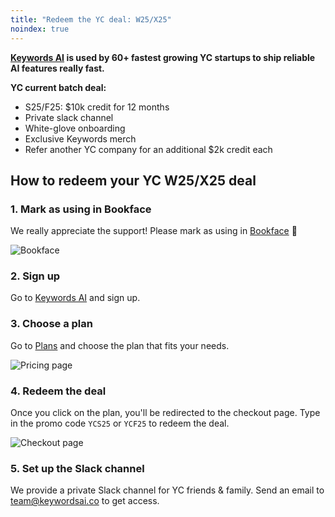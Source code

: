 ```yaml
---
title: "Redeem the YC deal: W25/X25"
noindex: true
---
```

**[Keywords AI](https://www.keywordsai.co) is used by 60+ fastest growing YC startups to ship reliable AI features really fast.**

**YC current batch deal:**

- S25/F25: $10k credit for 12 months
- Private slack channel
- White-glove onboarding
- Exclusive Keywords merch
- Refer another YC company for an additional $2k credit each

## How to redeem your YC W25/X25 deal

### 1. Mark as using in Bookface
We really appreciate the support! Please mark as using in [Bookface](https://bookface.ycombinator.com/deals/2541?query=key) 🙏
<Frame>
<img src="https://keywordsai-static.s3.us-east-1.amazonaws.com/docs/ops/bookface.png" alt="Bookface" />
</Frame>

### 2. Sign up
Go to [Keywords AI](https://www.keywordsai.co) and sign up.

### 3. Choose a plan
Go to [Plans](https://platform.keywordsai.co/platform/api/plans) and choose the plan that fits your needs.

<Frame>
<img src="https://keywordsai-static.s3.us-east-1.amazonaws.com/docs/ops/keywords-pricing.png" alt="Pricing page" />
</Frame>

### 4. Redeem the deal
Once you click on the plan, you'll be redirected to the checkout page. Type in the promo code `YCS25` or `YCF25` to redeem the deal.

<Frame>
<img src="https://keywordsai-static.s3.us-east-1.amazonaws.com/docs/ops/stripe.png" alt="Checkout page" />
</Frame>

### 5. Set up the Slack channel
We provide a private Slack channel for YC friends & family. Send an email to [team@keywordsai.co](mailto:team@keywordsai.co) to get access.
